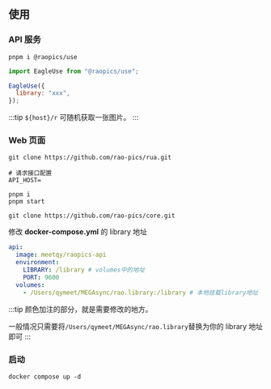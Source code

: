 
## 使用

<Tabs>
<TabItem value="源码部署" label="源码部署" >

### API 服务

```shell title="安装"
pnpm i @raopics/use
```

```js title="使用"
import EagleUse from "@raopics/use";

EagleUse({
  library: "xxx",
});
```

:::tip
`${host}/r` 可随机获取一张图片。
:::

### Web 页面

```shell title="clone 主题"
git clone https://github.com/rao-pics/rua.git
```

```dotenv title='.env 配置'
# 请求接口配置
API_HOST=
```

```shell title="启动"
pnpm i
pnpm start
```

</TabItem>
<TabItem value="Docker部署" label="Docker部署" default>

```shell title='clone'
git clone https://github.com/rao-pics/core.git
```

修改 **docker-compose.yml** 的 library 地址

```yml {7}
api:
  image: meetqy/raopics-api
  environment:
    LIBRARY: /library # volumes中的地址
    PORT: 9600
  volumes:
    - /Users/qymeet/MEGAsync/rao.library:/library # 本地挂载library地址
```

:::tip
颜色加注的部分，就是需要修改的地方。

一般情况只需要将`/Users/qymeet/MEGAsync/rao.library`替换为你的 library 地址即可
:::

### 启动

```shell
docker compose up -d
```

</TabItem>
</Tabs>
